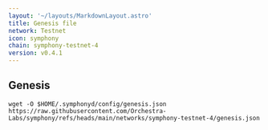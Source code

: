 ```yaml
---
layout: '~/layouts/MarkdownLayout.astro'
title: Genesis file
network: Testnet
icon: symphony
chain: symphony-testnet-4
version: v0.4.1
---
```

## Genesis 

```
wget -O $HOME/.symphonyd/config/genesis.json https://raw.githubusercontent.com/Orchestra-Labs/symphony/refs/heads/main/networks/symphony-testnet-4/genesis.json
```
